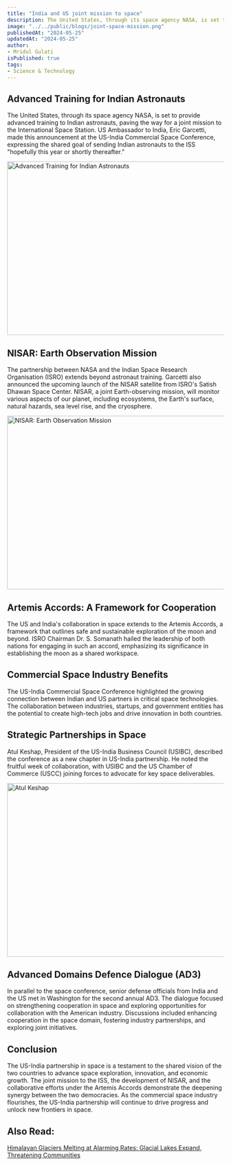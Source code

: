 ```yaml
---
title: "India and US joint mission to space"
description: The United States, through its space agency NASA, is set to provide advanced training to Indian astronauts, paving the way for a joint mission to the International Space Station. US Ambassador to India, Eric Garcetti, made this announcement at the US-India Commercial Space Conference, expressing the shared goal of sending Indian astronauts to the ISS "hopefully this year or shortly thereafter."
image: "../../public/blogs/joint-space-mission.png"
publishedAt: "2024-05-25"
updatedAt: "2024-05-25"
author: 
- Mridul Gulati
isPublished: true
tags: 
- Science & Technology
---
```


## Advanced Training for Indian Astronauts

The United States, through its space agency NASA, is set to provide advanced training to Indian astronauts, paving the way for a joint mission to the International Space Station. US Ambassador to India, Eric Garcetti, made this announcement at the US-India Commercial Space Conference, expressing the shared goal of sending Indian astronauts to the ISS "hopefully this year or shortly thereafter."

<Image
  src="/blogs/astronaut-training.png"
  width="718"
  height="404"
  alt="Advanced Training for Indian Astronauts"
  sizes="100vw"
/>

## NISAR: Earth Observation Mission

The partnership between NASA and the Indian Space Research Organisation (ISRO) extends beyond astronaut training. Garcetti also announced the upcoming launch of the NISAR satellite from ISRO's Satish Dhawan Space Center. NISAR, a joint Earth-observing mission, will monitor various aspects of our planet, including ecosystems, the Earth's surface, natural hazards, sea level rise, and the cryosphere.

<Image
  src="/blogs/nisar.png"
  width="718"
  height="404"
  alt="NISAR: Earth Observation Mission"
  sizes="100vw"
/>

## Artemis Accords: A Framework for Cooperation

The US and India's collaboration in space extends to the Artemis Accords, a framework that outlines safe and sustainable exploration of the moon and beyond. ISRO Chairman Dr. S. Somanath hailed the leadership of both nations for engaging in such an accord, emphasizing its significance in establishing the moon as a shared workspace.

## Commercial Space Industry Benefits

The US-India Commercial Space Conference highlighted the growing connection between Indian and US partners in critical space technologies. The collaboration between industries, startups, and government entities has the potential to create high-tech jobs and drive innovation in both countries.

## Strategic Partnerships in Space

Atul Keshap, President of the US-India Business Council (USIBC), described the conference as a new chapter in US-India partnership. He noted the fruitful week of collaboration, with USIBC and the US Chamber of Commerce (USCC) joining forces to advocate for key space deliverables.

<Image
  src="/blogs/atul-keshap.png"
  width="718"
  height="404"
  alt="Atul Keshap"
  sizes="100vw"
/>

## Advanced Domains Defence Dialogue (AD3)

In parallel to the space conference, senior defense officials from India and the US met in Washington for the second annual AD3. The dialogue focused on strengthening cooperation in space and exploring opportunities for collaboration with the American industry. Discussions included enhancing cooperation in the space domain, fostering industry partnerships, and exploring joint initiatives.

## Conclusion

The US-India partnership in space is a testament to the shared vision of the two countries to advance space exploration, innovation, and economic growth. The joint mission to the ISS, the development of NISAR, and the collaborative efforts under the Artemis Accords demonstrate the deepening synergy between the two democracies. As the commercial space industry flourishes, the US-India partnership will continue to drive progress and unlock new frontiers in space.

## Also Read: 

[Himalayan Glaciers Melting at Alarming Rates: Glacial Lakes Expand, Threatening Communities](https://onlinekhabri.com/blog/content/himalayan-glaciers-melting-at-alarming-rates)